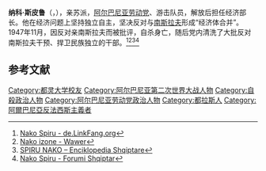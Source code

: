 '''纳科·斯皮鲁'''（{{lang-sq|'''Nako Spiru'''}}，{{bd|1918年|1月4日|1947年|11月20日|catIdx=N}}），亲苏派，[[阿尔巴尼亚劳动党|阿尔巴尼亚劳动党]]、游击队员，解放后担任经济部长。他在经济问题上坚持独立自主，坚决反对与[[南斯拉夫|南斯拉夫]]形成“经济体合并”。1947年11月，因反对亲南斯拉夫而被批评，自杀身亡，随后党内清洗了大批反对南斯拉夫干预、捍卫民族独立的干部。<ref>[https://de.linkfang.org/wiki/Nako_Spiru Nako Spiru - de.LinkFang.org]</ref><ref>[http://ci.ewawer.pl/nako-izone.html Nako izone - Wawer]</ref><ref>[https://wiki.shqipopedia.org/spiru-nako SPIRU NAKO – Enciklopedia Shqiptare]</ref><ref>[https://www.forumishqiptar.com/threads/8564-Nako-Spiru Nako Spiru - Forumi Shqiptar]</ref>

== 参考文献 ==
{{Reflist}}

[[Category:都灵大学校友|Category:都灵大学校友]]
[[Category:阿尔巴尼亚第二次世界大战人物|Category:阿尔巴尼亚第二次世界大战人物]]
[[Category:自殺政治人物|Category:自殺政治人物]]
[[Category:阿尔巴尼亚劳动党政治人物|Category:阿尔巴尼亚劳动党政治人物]]
[[Category:都拉斯人|Category:都拉斯人]]
[[Category:阿爾巴尼亞反法西斯主義者|Category:阿爾巴尼亞反法西斯主義者]]